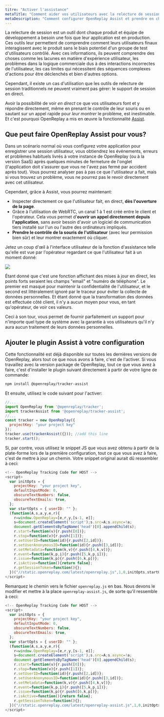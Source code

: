 ```yaml
---
titre: "Activer l'assistance"
metaTitle: "Comment aider vos utilisateurs avec la relecture de session en direct"
metaDescription: "Comment configurer OpenReplay Assist et prendre en charge vos utilisateurs finaux via l'écran en direct et WebRTC."
---
```


<YoutubeVideo title="Regardez comment utiliser Assist avec Next.js"
  description="Si vous n'aimez pas lire, vous pouvez suivre ce tutoriel vidéo vous montrant comment utiliser le plugin Assist dans votre application"
  videoURL="https://www.youtube.com/watch?v=8hpolw2_mMs"
  />

La relecture de session est un outil dont chaque produit et équipe de développement a besoin une fois que leur application est en production.
Ces outils leur permettent de comprendre comment leurs utilisateurs finaux interagissent avec le produit sans le biais potentiel d'un groupe de test d'utilisateurs contrôlé. Avec ces informations, ils peuvent comprendre des choses comme les lacunes en matière d'expérience utilisateur, les problèmes dans la logique commerciale dus à des interactions incorrectes de l'utilisateur, les cas limites qui nécessitent des séquences complexes d'actions pour être déclenchés et bien d'autres options.

Cependant, il existe un cas d'utilisation que les outils de relecture de session traditionnels ne peuvent vraiment pas gérer: le support de session en direct.

Avoir la possibilité de voir _en direct_ ce que vos utilisateurs font et y répondre directement, même en prenant le contrôle de leur souris ou en sautant sur un appel rapide pour _leur montrer_ le problème, est inestimable. Et c'est pourquoi OpenReplay a mis en œuvre la fonctionnalité [Assist](https://openreplay.com/feature-assist.html).

## Que peut faire OpenReplay Assist pour vous?

Dans un scénario normal où vous configurez votre application pour enregistrer une session utilisateur, vous obtiendrez les événements, erreurs et problèmes habituels livrés à votre instance de OpenReplay (ou à la version SaaS) après quelques minutes de fermeture de l'onglet (l'application doit s'assurer que vous ne l'avez pas fermé par accident après tout). Vous pourrez analyser pas à pas ce que l'utilisateur a fait, mais si vous trouvez un problème, vous ne pourrez pas le revoir directement avec cet utilisateur.

Cependant, grâce à Assist, vous pourrez maintenant:

+ Inspecter directement ce que l'utilisateur fait, en direct, **dès l'ouverture de la page**.
+ Grâce à l'utilisation de WebRTC, un canal 1 à 1 est créé entre le client et l'opérateur. Cela vous permet d'**ouvrir un appel directement depuis l'application**, sans avoir besoin d'avoir un logiciel de communication tiers installé sur l'un ou l'autre des ordinateurs impliqués.
+ **Prendre le contrôle de la souris de l'utilisateur** (avec leur permission bien sûr) et leur montrer exactement où cliquer.

Jetez un coup d'œil à l'interface utilisateur de la fonction d'assistance telle qu'elle est vue par l'opérateur regardant ce que l'utilisateur fait à un moment donné:

![](https://i.imgur.com/4vxXpHn.png)

Étant donné que c'est une fonction affichant des mises à jour en direct, les points forts seraient les champs "email" et "numéro de téléphone". Le premier est masqué pour maintenir la confidentialité de l'utilisateur, et le second est littéralement ignoré par le traceur pour éviter la collecte de données personnelles.
Et étant donné que la transformation des données est effectuée côté client, il n'y a aucun moyen pour vous, en tant qu'opérateur, de voir ces valeurs.

Ceci à son tour, vous permet de fournir parfaitement un support pour n'importe quel type de système avec la garantie à vos utilisateurs qu'il n'y aura aucun traitement de leurs données personnelles.

## Ajouter le plugin Assist à votre configuration

Cette fonctionnalité est déjà disponible sur toutes les dernières versions de OpenReplay, alors tout ce que nous avons à faire, c'est de l'activer.
Si vous travaillez avec la version package de OpenReplay, tout ce que vous avez à faire, c'est d'installer le plugin suivant directement à partir de votre ligne de commande:


```bash 
npm install @openreplay/tracker-assist
```


Et ensuite, utilisez le code suivant pour l'activer:


```javascript 
//...
import OpenReplay from '@openreplay/tracker';
import trackerAssist from '@openreplay/tracker-assist';
//...
const tracker = new OpenReplay({
  projectKey: "your project key"
});
tracker.use(trackerAssist({})); //add this line
tracker.start();
```


Si, par contre, vous utilisez le snippet JS que vous avez obtenu à partir de la plate-forme lors de la première configuration, tout ce que vous avez à faire, c'est de mettre à jour un chemin.
Votre snippet original aurait dû ressembler à ceci:


```javascript 
<!-- OpenReplay Tracking Code for HOST -->
<script>
  var initOpts = {
    projectKey: "your project key",
    defaultInputMode: 0,
    obscureTextNumbers: false,
    obscureTextEmails: true,
  };
  var startOpts = { userID: "" };
  (function(A,s,a,y,e,r){
    r=window.OpenReplay=[e,r,y,[s-1, e]];
    s=document.createElement('script');s.src=A;s.async=!a;
    document.getElementsByTagName('head')[0].appendChild(s);
    r.start=function(v){r.push([0])};
    r.stop=function(v){r.push([1])};
    r.setUserID=function(id){r.push([2,id])};
    r.setUserAnonymousID=function(id){r.push([3,id])};
    r.setMetadata=function(k,v){r.push([4,k,v])};
    r.event=function(k,p,i){r.push([5,k,p,i])};
    r.issue=function(k,p){r.push([6,k,p])};
    r.isActive=function(){return false};
    r.getSessionToken=function(){};
  })("//static.openreplay.com/latest/openreplay.js",1,0,initOpts,startOpts);
</script>
```


Remarquez le chemin vers le fichier `openreplay.js` en bas. Nous devons le modifier et mettre à la place `openreplay-assist.js`, de sorte qu'il ressemble à ceci:


```javascript 
<!-- OpenReplay Tracking Code for HOST -->
<script>
  var initOpts = {
    projectKey: "your project key",
    defaultInputMode: 0,
    obscureTextNumbers: false,
    obscureTextEmails: true,
  };
  var startOpts = { userID: "" };
  (function(A,s,a,y,e,r){
    r=window.OpenReplay=[e,r,y,[s-1, e]];
    s=document.createElement('script');s.src=A;s.async=!a;
    document.getElementsByTagName('head')[0].appendChild(s);
    r.start=function(v){r.push([0])};
    r.stop=function(v){r.push([1])};
    r.setUserID=function(id){r.push([2,id])};
    r.setUserAnonymousID=function(id){r.push([3,id])};
    r.setMetadata=function(k,v){r.push([4,k,v])};
    r.event=function(k,p,i){r.push([5,k,p,i])};
    r.issue=function(k,p){r.push([6,k,p])};
    r.isActive=function(){return false};
    r.getSessionToken=function(){};
  })("//static.openreplay.com/latest/openreplay-assist.js",1,0,initOpts,startOpts);
</script>
```

